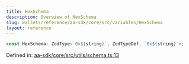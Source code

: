 ```yaml
---
title: HexSchema
description: Overview of HexSchema
slug: wallets/reference/aa-sdk/core/src/variables/HexSchema
layout: reference
---
```


```ts
const HexSchema: ZodType<`0x${string}`, ZodTypeDef, `0x${string}`>;
```

Defined in: [aa-sdk/core/src/utils/schema.ts:13](https://github.com/alchemyplatform/aa-sdk/blob/4987bdd63823427c48ec21401b71fa3cfc2d0675/aa-sdk/core/src/utils/schema.ts#L13)

